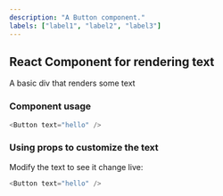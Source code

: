 ```yaml
---
description: "A Button component."
labels: ["label1", "label2", "label3"]
---
```



## React Component for rendering text

A basic div that renders some text

### Component usage

```js
<Button text="hello" />
```

### Using props to customize the text

Modify the text to see it change live:

```js live
<Button text="hello" />
```
